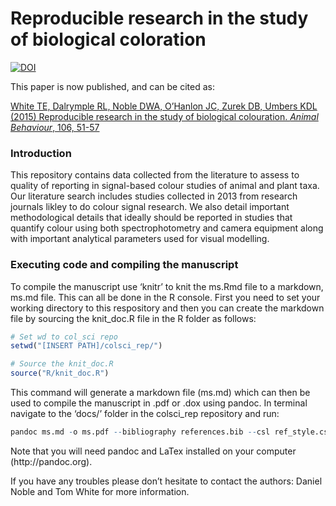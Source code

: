 # Reproducible research in the study of biological coloration

[![DOI](https://zenodo.org/badge/doi/10.5281/zenodo.16949.svg)](http://dx.doi.org/10.5281/zenodo.16949)

This paper is now published, and can be cited as:

[White TE, Dalrymple RL, Noble DWA, O’Hanlon JC, Zurek DB, Umbers KDL (2015) Reproducible research in the study of biological colouration. *Animal Behaviour*, 106, 51-57](http://dx.doi.org/10.1016/j.anbehav.2015.05.007)

### Introduction
This repository contains data collected from the literature to assess to quality of reporting in signal-based colour studies of animal and plant taxa. Our literature search includes studies collected in 2013 from research journals likley to do colour signal research. We also detail important methodological details that ideally should be reported in studies that quantify colour using both spectrophotometry and camera equipment along with important analytical parameters used for visual modelling. 

### Executing code and compiling the manuscript

To compile the manuscript use 'knitr' to knit the ms.Rmd file to a markdown, ms.md file. This can all be done in the R console. First you need to set your working directory to this respository and then you can create the markdown file by sourcing the knit_doc.R file in the R folder as follows:

```r
# Set wd to col_sci repo
setwd("[INSERT PATH]/colsci_rep/")

# Source the knit_doc.R
source("R/knit_doc.R")
```

This command will generate a markdown file (ms.md) which can then be used to compile the manuscript in .pdf or .dox using pandoc. In terminal navigate to the 'docs/' folder in the colsci_rep repository and run:

```r
pandoc ms.md -o ms.pdf --bibliography references.bib --csl ref_style.csl -H ms.sty
```

Note that you will need pandoc and LaTex installed on your computer (http://pandoc.org).

If you have any troubles please don't hesitate to contact the authors: Daniel Noble and Tom White for more information.